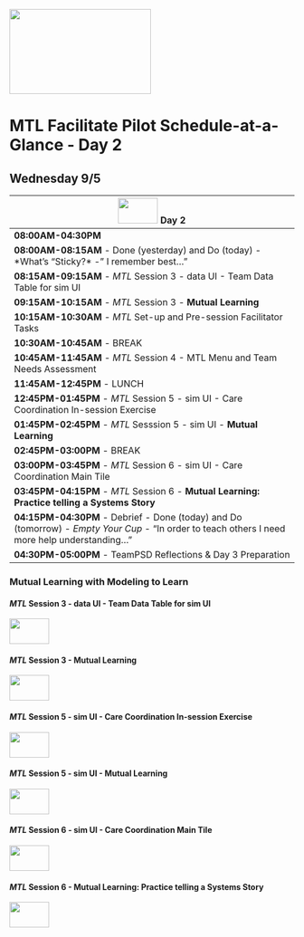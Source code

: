
<img src = "https://github.com/lzim/teampsd/blob/teampsd_style/mtl_logo/mtl_facilitate_sq_sm.png"
     height = "150" width = "250">  
     
# MTL Facilitate Pilot Schedule-at-a-Glance - Day 2

## Wednesday 9/5
<img src = "https://github.com/lzim/teampsd/blob/teampsd_style/mtl_logo/mtl_facilitate_sq_sm.png" height = "45" width = "70" style ="display: inline-block"/> Day 2	     |
---------------     |
**08:00AM-04:30PM**  |    	
**08:00AM-08:15AM** - Done (yesterday) and Do (today) - *What’s “Sticky?* - " I remember best…"|
**08:15AM-09:15AM** - *MTL* Session 3 - data UI - Team Data Table for sim UI |
**09:15AM-10:15AM** - *MTL* Session 3 - **Mutual Learning**  |
**10:15AM-10:30AM** - *MTL* Set-up and Pre-session Facilitator Tasks |
**10:30AM-10:45AM** - BREAK|
**10:45AM-11:45AM** - *MTL* Session 4 - MTL Menu and Team Needs Assessment  |
**11:45AM-12:45PM** - LUNCH |
**12:45PM-01:45PM** - *MTL* Session 5 - sim UI - Care Coordination In-session Exercise |
**01:45PM-02:45PM** - *MTL* Sesssion 5 - sim UI - **Mutual Learning**  |
**02:45PM-03:00PM** - BREAK  |
**03:00PM-03:45PM** - *MTL* Session 6 - sim UI - Care Coordination Main Tile  |
**03:45PM-04:15PM** - *MTL* Session 6 - **Mutual Learning: Practice telling a Systems Story** |
**04:15PM-04:30PM** - Debrief - Done (today) and Do (tomorrow) - *Empty Your Cup* - “In order to teach others I need more help understanding…” |
**04:30PM-05:00PM** - TeamPSD Reflections & Day 3 Preparation |


### Mutual Learning with Modeling to Learn




#### *MTL* Session 3 - data UI - Team Data Table for sim UI 
<img src = "https://github.com/lzim/teampsd/blob/teampsd_style/mtl_logo/mtl_facilitate_sq_sm.png" height = "45" width = "70" style ="display: inline-block"/>



#### *MTL* Session 3 - **Mutual Learning** 
<img src = "https://github.com/lzim/teampsd/blob/teampsd_style/mtl_logo/mtl_facilitate_sq_sm.png" height = "45" width = "70" style ="display: inline-block"/>




#### *MTL* Session 5 - sim UI - Care Coordination In-session Exercise
<img src = "https://github.com/lzim/teampsd/blob/teampsd_style/mtl_logo/mtl_facilitate_sq_sm.png" height = "45" width = "70" style ="display: inline-block"/>



#### *MTL* Session 5 - sim UI - **Mutual Learning** 
<img src = "https://github.com/lzim/teampsd/blob/teampsd_style/mtl_logo/mtl_facilitate_sq_sm.png" height = "45" width = "70" style ="display: inline-block"/>



#### *MTL* Session 6 - sim UI - Care Coordination Main Tile
<img src = "https://github.com/lzim/teampsd/blob/teampsd_style/mtl_logo/mtl_facilitate_sq_sm.png" height = "45" width = "70" style ="display: inline-block"/>



#### *MTL* Session 6 - **Mutual Learning: Practice telling a Systems Story** 
<img src = "https://github.com/lzim/teampsd/blob/teampsd_style/mtl_logo/mtl_facilitate_sq_sm.png" height = "45" width = "70" style ="display: inline-block"/>
